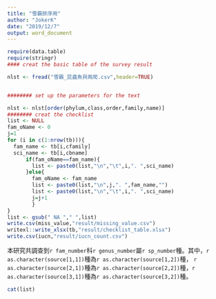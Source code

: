 ```yaml
---
title: "雪霸排序用"
author: "JokerK"
date: "2019/12/7"
output: word_document
---
```


```r
require(data.table)
require(stringr)
#### creat the basic table of the survey result

nlst <- fread("雪霸_昆蟲魚貝兩爬.csv",header=TRUE)


######## set up the parameters for the text

nlst <- nlst[order(phylum,class,order,family,name)]
######## creat the checklist
list <- NULL
fam_oName <- 0
j=1
for (i in c(1:nrow(tb))){
  fam_name <- tb[i,cfamily]
  sci_name <- tb[i,cbname]
      if(fam_oName==fam_name){
        list <- paste0(list,"\n","\t",i,". ",sci_name)
      }else{
        fam_oName <- fam_name
        list <- paste0(list,"\n",j,". ",fam_name,"")
        list <- paste0(list,"\n","\t",i,". ",sci_name)
        j=j+1
        }
}
list <- gsub(" NA "," ",list)
write.csv(miss_value,"result/missing_value.csv")
writexl::write_xlsx(tb,"result/checklist_table.xlsx")
write.csv(iucn,"result/iucn_count.csv")

```

本研究共調查到`r fam_number`科`r genus_number`屬`r sp_number`種。其中，`r as.character(source[1,1])`種為`r as.character(source[1,2])`種， `r as.character(source[2,1])`種為`r as.character(source[2,2])`種，`r as.character(source[3,1])`種為`r as.character(source[3,2])`種。  

```r
cat(list)
```
